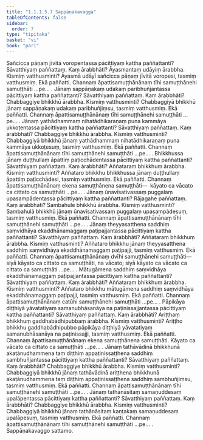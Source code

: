 ```yaml
---
title: "1.1.1.5.7 Sappāṇakavagga"
tableOfContents: false
sidebar:
  order: 7
type: "tipitaka"
basket: "vi"
book: "pari"
---
```



<DynamicBreadcrumb />

<Division number="114" book="pari" e="ch" v="5" p="34">

<Paragraph number="185" book="pari">
Sañcicca pāṇaṃ jīvitā voropentassa pācittiyaṃ kattha paññattanti? Sāvatthiyaṃ paññattaṃ. Kaṃ ārabbhāti? Āyasmantaṃ udāyiṃ ārabbha. Kismiṃ vatthusminti? Āyasmā udāyī sañcicca pāṇaṃ jīvitā voropesi, tasmiṃ vatthusmiṃ. Ekā paññatti. Channaṃ āpattisamuṭṭhānānaṃ tīhi samuṭṭhānehi samuṭṭhāti …pe… .
</Paragraph>

</Division>
<Division number="115" book="pari" e="ch" v="5" p="34">

<Paragraph number="186" book="pari">
Jānaṃ sappāṇakaṃ udakaṃ paribhuñjantassa pācittiyaṃ kattha paññattanti? Sāvatthiyaṃ paññattaṃ. Kaṃ ārabbhāti? Chabbaggiye bhikkhū ārabbha. Kismiṃ vatthusminti? Chabbaggiyā bhikkhū jānaṃ sappāṇakaṃ udakaṃ paribhuñjiṃsu, tasmiṃ vatthusmiṃ. Ekā paññatti. Channaṃ āpattisamuṭṭhānānaṃ tīhi samuṭṭhānehi samuṭṭhāti …pe… .
</Paragraph>

</Division>
<Division number="116" book="pari" e="ch" v="5" p="35">

<Paragraph number="187" book="pari">
Jānaṃ yathādhammaṃ nihatādhikaraṇaṃ puna kammāya ukkoṭentassa pācittiyaṃ kattha paññattanti? Sāvatthiyaṃ paññattaṃ. Kaṃ ārabbhāti? Chabbaggiye bhikkhū ārabbha. Kismiṃ vatthusminti? Chabbaggiyā bhikkhū jānaṃ yathādhammaṃ nihatādhikaraṇaṃ puna kammāya ukkoṭesuṃ, tasmiṃ vatthusmiṃ. Ekā paññatti. Channaṃ āpattisamuṭṭhānānaṃ tīhi samuṭṭhānehi samuṭṭhāti …pe… .
</Paragraph>

</Division>
<Division number="117" book="pari" e="ch" v="5" p="35">

<Paragraph number="188" book="pari">
Bhikkhussa jānaṃ duṭṭhullaṃ āpattiṃ paṭicchādentassa pācittiyaṃ kattha paññattanti? Sāvatthiyaṃ paññattaṃ. Kaṃ ārabbhāti? Aññataraṃ bhikkhuṃ ārabbha. Kismiṃ vatthusminti? Aññataro bhikkhu bhikkhussa jānaṃ duṭṭhullaṃ āpattiṃ paṭicchādesi, tasmiṃ vatthusmiṃ. Ekā paññatti. Channaṃ āpattisamuṭṭhānānaṃ ekena samuṭṭhānena samuṭṭhāti—  kāyato ca vācato ca cittato ca samuṭṭhāti …pe… .
</Paragraph>

</Division>
<Division number="118" book="pari" e="ch" v="5" p="35">

<Paragraph number="189" book="pari">
Jānaṃ ūnavīsativassaṃ puggalaṃ upasampādentassa pācittiyaṃ kattha paññattanti? Rājagahe paññattaṃ. Kaṃ ārabbhāti? Sambahule bhikkhū ārabbha. Kismiṃ vatthusminti? Sambahulā bhikkhū jānaṃ ūnavīsativassaṃ puggalaṃ upasampādesuṃ, tasmiṃ vatthusmiṃ. Ekā paññatti. Channaṃ āpattisamuṭṭhānānaṃ tīhi samuṭṭhānehi samuṭṭhāti …pe… .
</Paragraph>

</Division>
<Division number="119" book="pari" e="ch" v="5" p="35">

<Paragraph number="190" book="pari">
Jānaṃ theyyasatthena saddhiṃ saṃvidhāya ekaddhānamaggaṃ paṭipajjantassa pācittiyaṃ kattha paññattanti? Sāvatthiyaṃ paññattaṃ. Kaṃ ārabbhāti? Aññataraṃ bhikkhuṃ ārabbha. Kismiṃ vatthusminti? Aññataro bhikkhu jānaṃ theyyasatthena saddhiṃ saṃvidhāya ekaddhānamaggaṃ paṭipajji, tasmiṃ vatthusmiṃ. Ekā paññatti. Channaṃ āpattisamuṭṭhānānaṃ dvīhi samuṭṭhānehi samuṭṭhāti—  siyā kāyato ca cittato ca samuṭṭhāti, na vācato; siyā kāyato ca vācato ca cittato ca samuṭṭhāti …pe… .
</Paragraph>

</Division>
<Division number="120" book="pari" e="ch" v="5" p="35">

<Paragraph number="191" book="pari">
Mātugāmena saddhiṃ saṃvidhāya ekaddhānamaggaṃ paṭipajjantassa pācittiyaṃ kattha paññattanti? Sāvatthiyaṃ paññattaṃ. Kaṃ ārabbhāti? Aññataraṃ bhikkhuṃ ārabbha. Kismiṃ vatthusminti? Aññataro bhikkhu mātugāmena saddhiṃ saṃvidhāya ekaddhānamaggaṃ paṭipajji, tasmiṃ vatthusmiṃ. Ekā paññatti. Channaṃ āpattisamuṭṭhānānaṃ catūhi samuṭṭhānehi samuṭṭhāti …pe… .
</Paragraph>

</Division>
<Division number="121" book="pari" e="ch" v="5" p="36">

<Paragraph number="192" book="pari">
Pāpikāya diṭṭhiyā yāvatatiyaṃ samanubhāsanāya na paṭinissajjantassa pācittiyaṃ kattha paññattanti? Sāvatthiyaṃ paññattaṃ. Kaṃ ārabbhāti? Ariṭṭhaṃ bhikkhuṃ gaddhabādhipubbaṃ ārabbha. Kismiṃ vatthusminti? Ariṭṭho bhikkhu gaddhabādhipubbo pāpikāya diṭṭhiyā yāvatatiyaṃ samanubhāsanāya na paṭinissajji, tasmiṃ vatthusmiṃ. Ekā paññatti. Channaṃ āpattisamuṭṭhānānaṃ ekena samuṭṭhānena samuṭṭhāti. Kāyato ca vācato ca cittato ca samuṭṭhāti …pe… .
</Paragraph>

</Division>
<Division number="122" book="pari" e="ch" v="5" p="36">

<Paragraph number="193" book="pari">
Jānaṃ tathāvādinā bhikkhunā akaṭānudhammena taṃ diṭṭhiṃ appaṭinissaṭṭhena saddhiṃ sambhuñjantassa pācittiyaṃ kattha paññattanti? Sāvatthiyaṃ paññattaṃ. Kaṃ ārabbhāti? Chabbaggiye bhikkhū ārabbha. Kismiṃ vatthusminti? Chabbaggiyā bhikkhū jānaṃ tathāvādinā ariṭṭhena bhikkhunā akaṭānudhammena taṃ diṭṭhiṃ appaṭinissaṭṭhena saddhiṃ sambhuñjiṃsu, tasmiṃ vatthusmiṃ. Ekā paññatti. Channaṃ āpattisamuṭṭhānānaṃ tīhi samuṭṭhānehi samuṭṭhāti …pe… .
</Paragraph>

</Division>
<Division number="123" book="pari" e="ch" v="5" p="36">

<Paragraph number="194" book="pari">
Jānaṃ tathānāsitaṃ samaṇuddesaṃ upalāpentassa pācittiyaṃ kattha paññattanti? Sāvatthiyaṃ paññattaṃ. Kaṃ ārabbhāti? Chabbaggiye bhikkhū ārabbha. Kismiṃ vatthusminti? Chabbaggiyā bhikkhū jānaṃ tathānāsitaṃ kaṇṭakaṃ samaṇuddesaṃ upalāpesuṃ, tasmiṃ vatthusmiṃ. Ekā paññatti. Channaṃ āpattisamuṭṭhānānaṃ tīhi samuṭṭhānehi samuṭṭhāti …pe… .

</Paragraph>
</Division>

<Paragraph number="195" type="center" book="pari">
Sappāṇakavaggo sattamo.
</Paragraph>